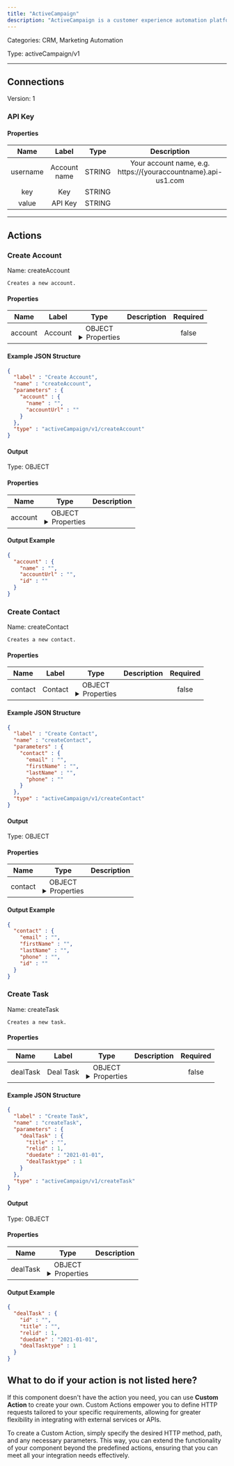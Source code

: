 ```yaml
---
title: "ActiveCampaign"
description: "ActiveCampaign is a customer experience automation platform that offers email marketing, marketing automation, sales automation, and CRM tools."
---
```



Categories: CRM, Marketing Automation


Type: activeCampaign/v1

<hr />




## Connections

Version: 1


### API Key

#### Properties

|      Name       |      Label     |     Type     |     Description     | Required |
|:---------------:|:--------------:|:------------:|:-------------------:|:--------:|
| username | Account name | STRING | Your account name, e.g. https://&#123;youraccountname&#125;.api-us1.com | true |
| key | Key | STRING |  | true |
| value | API Key | STRING |  | true |





<hr />


## Actions


### Create Account
Name: createAccount

`Creates a new account.`

#### Properties

|      Name       |      Label     |     Type     |     Description     | Required |
|:---------------:|:--------------:|:------------:|:-------------------:|:--------:|
| account | Account | OBJECT <details> <summary> Properties </summary> &#123;STRING\(name), STRING\(accountUrl)&#125; </details> |  | false |

#### Example JSON Structure
```json
{
  "label" : "Create Account",
  "name" : "createAccount",
  "parameters" : {
    "account" : {
      "name" : "",
      "accountUrl" : ""
    }
  },
  "type" : "activeCampaign/v1/createAccount"
}
```

#### Output



Type: OBJECT


#### Properties

|     Name     |     Type     |     Description     |
|:------------:|:------------:|:-------------------:|
| account | OBJECT <details> <summary> Properties </summary> &#123;STRING\(name), STRING\(accountUrl), STRING\(id)&#125; </details> |  |




#### Output Example
```json
{
  "account" : {
    "name" : "",
    "accountUrl" : "",
    "id" : ""
  }
}
```


### Create Contact
Name: createContact

`Creates a new contact.`

#### Properties

|      Name       |      Label     |     Type     |     Description     | Required |
|:---------------:|:--------------:|:------------:|:-------------------:|:--------:|
| contact | Contact | OBJECT <details> <summary> Properties </summary> &#123;STRING\(email), STRING\(firstName), STRING\(lastName), STRING\(phone)&#125; </details> |  | false |

#### Example JSON Structure
```json
{
  "label" : "Create Contact",
  "name" : "createContact",
  "parameters" : {
    "contact" : {
      "email" : "",
      "firstName" : "",
      "lastName" : "",
      "phone" : ""
    }
  },
  "type" : "activeCampaign/v1/createContact"
}
```

#### Output



Type: OBJECT


#### Properties

|     Name     |     Type     |     Description     |
|:------------:|:------------:|:-------------------:|
| contact | OBJECT <details> <summary> Properties </summary> &#123;STRING\(email), STRING\(firstName), STRING\(lastName), STRING\(phone), STRING\(id)&#125; </details> |  |




#### Output Example
```json
{
  "contact" : {
    "email" : "",
    "firstName" : "",
    "lastName" : "",
    "phone" : "",
    "id" : ""
  }
}
```


### Create Task
Name: createTask

`Creates a new task.`

#### Properties

|      Name       |      Label     |     Type     |     Description     | Required |
|:---------------:|:--------------:|:------------:|:-------------------:|:--------:|
| dealTask | Deal Task | OBJECT <details> <summary> Properties </summary> &#123;STRING\(title), INTEGER\(relid), DATE\(duedate), INTEGER\(dealTasktype)&#125; </details> |  | false |

#### Example JSON Structure
```json
{
  "label" : "Create Task",
  "name" : "createTask",
  "parameters" : {
    "dealTask" : {
      "title" : "",
      "relid" : 1,
      "duedate" : "2021-01-01",
      "dealTasktype" : 1
    }
  },
  "type" : "activeCampaign/v1/createTask"
}
```

#### Output



Type: OBJECT


#### Properties

|     Name     |     Type     |     Description     |
|:------------:|:------------:|:-------------------:|
| dealTask | OBJECT <details> <summary> Properties </summary> &#123;STRING\(id), STRING\(title), INTEGER\(relid), DATE\(duedate), INTEGER\(dealTasktype)&#125; </details> |  |




#### Output Example
```json
{
  "dealTask" : {
    "id" : "",
    "title" : "",
    "relid" : 1,
    "duedate" : "2021-01-01",
    "dealTasktype" : 1
  }
}
```




## What to do if your action is not listed here?

If this component doesn't have the action you need, you can use **Custom Action** to create your own. Custom Actions empower you to define HTTP requests tailored to your specific requirements, allowing for greater flexibility in integrating with external services or APIs.

To create a Custom Action, simply specify the desired HTTP method, path, and any necessary parameters. This way, you can extend the functionality of your component beyond the predefined actions, ensuring that you can meet all your integration needs effectively.

